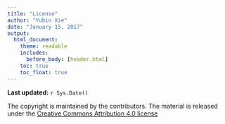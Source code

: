 ```yaml
---
title: "License"
author: "Yubin Xie"
date: "January 15, 2017"
output: 
  html_document:
    theme: readable
    includes:
      before_body: [header.html]
    toc: true
    toc_float: true
---
```

**Last updated:** `r Sys.Date()`

The copyright is maintained by the contributors.
The material is released under the [Creative Commons Attribution 4.0 license](https://creativecommons.org/licenses/by/4.0/)
